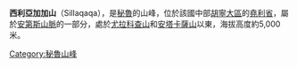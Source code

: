 {{Coord|11|34|11|S|76|14|14|W|display=title}}

'''西利亞加加山'''（Sillaqaqa），是[[秘魯|秘魯]]的山峰，位於該國中部[[胡寧大區|胡寧大區]]的[[堯利省|堯利省]]，屬於[[安第斯山脈|安第斯山脈]]的一部分，處於[[尤拉科查山|尤拉科查山]]和[[安塔卡薩山|安塔卡薩山]]以東，海拔高度約5,000米。

{{Peru-geo-stub}}
[[Category:秘魯山峰|Category:秘魯山峰]]